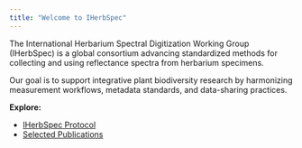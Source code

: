 ```yaml
---
title: "Welcome to IHerbSpec"
---
```


The International Herbarium Spectral Digitization Working Group (IHerbSpec) is a global consortium advancing standardized methods for collecting and using reflectance spectra from herbarium specimens.

Our goal is to support integrative plant biodiversity research by harmonizing measurement workflows, metadata standards, and data-sharing practices.


**Explore:**

- [IHerbSpec Protocol](protocol.qmd)
- [Selected Publications](publications.qmd)
